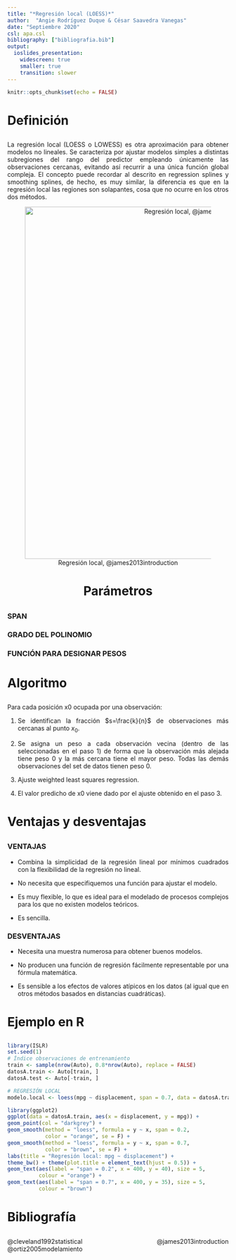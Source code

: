```yaml
---
title: "*Regresión local (LOESS)*"
author:  "Angie Rodríguez Duque & César Saavedra Vanegas"
date: "Septiembre 2020"
csl: apa.csl
bibliography: ["bibliografia.bib"]
output:
  ioslides_presentation:
    widescreen: true 
    smaller: true 
    transition: slower
---
```


```r
knitr::opts_chunk$set(echo = FALSE)
```

# Definición
##
<div style="text-align: justify">

La regresión local (LOESS o LOWESS) es otra aproximación para obtener modelos no lineales. Se caracteriza por ajustar modelos simples a distintas subregiones del rango del predictor empleando únicamente las observaciones cercanas, evitando así recurrir a una única función global compleja. El concepto puede recordar al descrito en regression splines y smoothing splines, de hecho, es muy similar, la diferencia es que en la regresión local las regiones son solapantes, cosa que no ocurre en los otros dos métodos.

<div/>

<center>
![Regresión local, @james2013introduction](G1.png "Regresión local"){width=800px}

# Parámetros
##
<div style="text-align: justify">

### SPAN


### GRADO DEL POLINOMIO


### FUNCIÓN PARA DESIGNAR PESOS


<div/>

# Algoritmo
##
<div style="text-align: justify">

Para cada posición x0 ocupada por una observación:

1. Se identifican la fracción $s=\frac{k}{n}$ de observaciones más cercanas al punto $x_{0}$.

2. Se asigna un peso a cada observación vecina (dentro de las seleccionadas en el paso 1) de forma que la observación más alejada tiene peso 0 y la más cercana tiene el mayor peso. Todas las demás observaciones del set de datos tienen peso 0.

3. Ajuste weighted least squares regression.

4. El valor predicho de x0 viene dado por el ajuste obtenido en el paso 3.


<div/>

# Ventajas y desventajas
##
<div style="text-align: justify">

### **VENTAJAS**

* Combina la simplicidad de la regresión lineal por mínimos cuadrados con la flexibilidad de la regresión no lineal.

* No necesita que especifiquemos una función para ajustar el modelo.

* Es muy flexible, lo que es ideal para el modelado de procesos complejos para los que no existen modelos teóricos.

* Es sencilla.

### **DESVENTAJAS**

* Necesita una muestra numerosa para obtener buenos modelos.

* No producen una función de regresión fácilmente representable por una fórmula matemática.

* Es sensible a los efectos de valores atípicos en los datos (al igual que en otros métodos basados en distancias cuadráticas).

<div/>

# Ejemplo en R
##
<div style="text-align: justify">

```r
library(ISLR)
set.seed(1)
# Índice observaciones de entrenamiento
train <- sample(nrow(Auto), 0.8*nrow(Auto), replace = FALSE)
datosA.train <- Auto[train, ]
datosA.test <- Auto[-train, ]

# REGRESIÓN LOCAL
modelo.local <- loess(mpg ~ displacement, span = 0.7, data = datosA.train)

library(ggplot2)
ggplot(data = datosA.train, aes(x = displacement, y = mpg)) +
geom_point(col = "darkgrey") +
geom_smooth(method = "loess", formula = y ~ x, span = 0.2, 
            color = "orange", se = F) +
geom_smooth(method = "loess", formula = y ~ x, span = 0.7, 
            color = "brown", se = F) +
labs(title = "Regresión local: mpg ~ displacement") +
theme_bw() + theme(plot.title = element_text(hjust = 0.5)) +
geom_text(aes(label = "span = 0.2", x = 400, y = 40), size = 5, 
          colour = "orange") +
geom_text(aes(label = "span = 0.7", x = 400, y = 35), size = 5, 
          colour = "brown")
```

<div/>


# Bibliografía
##

@cleveland1992statistical
@james2013introduction
@ortiz2005modelamiento

